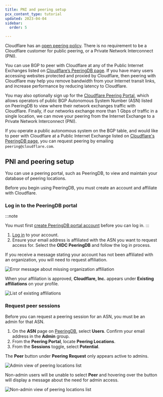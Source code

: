 ```yaml
---
title: PNI and peering setup
pcx_content_type: tutorial
updated: 2023-04-04
sidebar:
  order: 5

---
```


Cloudflare has an [open peering policy](https://www.cloudflare.com/peering-policy/). There is no requirement to be a Cloudflare customer for public peering, or a Private Network Interconnect (PNI).

You can use BGP to peer with Cloudflare at any of the Public Internet Exchanges listed on [Cloudflare’s PeeringDB page](https://www.peeringdb.com/net/4224). If you have many users accessing websites protected and proxied by Cloudflare, then peering with Cloudflare may help you remove bandwidth from your Internet transit links, and increase performance by reducing latency to Cloudflare.

You may also optionally sign up for the [Cloudflare Peering Portal](https://www.cloudflare.com/partners/peering-portal/), which allows operators of public BGP Autonomous System Number (ASN) listed on PeeringDB to view where their network exchanges traffic with Cloudflare. Finally, if our networks exchange more than 1 Gbps of traffic in a single location, we can move your peering from the Internet Exchange to a Private Network Interconnect (PNI).

If you operate a public autonomous system on the BGP table, and would like to peer with Cloudflare at a Public Internet Exchange listed on [Cloudflare's PeeringDB page](https://www.peeringdb.com/asn/13335), you can request peering by emailing `peering@cloudflare.com`.

## PNI and peering setup

You can use a peering portal, such as PeeringDB, to view and maintain your database of peering locations.

Before you begin using PeeringDB, you must create an account and affiliate with Cloudflare.

### Log in to the PeeringDB portal

:::note

You must first [create PeeringDB portal account](https://www.peeringdb.com/register) before you can log in. 
:::

1. [Log in](https://www.peeringdb.com/account/login/?next=/register) to your account.
2. Ensure your email address is affiliated with the ASN you want to request access for.
   Select the **OIDC PeeringDB** and follow the log in process.

If you receive a message stating your account has not been affiliated with an organization, you will need to request affiliation.

![Error message about missing organization affiliation](~/assets/images/network-interconnect/peeringdb-request-affiliation.png)

When your affiliation is approved, **Cloudflare, Inc.** appears under **Existing affiliations** on your profile.

![List of existing affiliations](~/assets/images/network-interconnect/peeringdb-affiliation-approved.png)

### Request peer sessions

Before you can request a peering session for an ASN, you must be an admin for that ASN.

1. On the **ASN** page on [PeeringDB](https://www.peeringdb.com/), select **Users**. Confirm your email address in the **Admin** group.
2. From the **Peering Portal**, locate **Peering Locations**.
3. From the **Sessions** toggle, select **Potential**.

The **Peer** button under **Peering Request** only appears active to admins.

![Admin view of peering locations list](~/assets/images/network-interconnect/peeringdb-admin-view.png)

Non-admin users will be unable to select **Peer** and hovering over the button will display a message about the need for admin access.

![Non-admin view of peering locations list](~/assets/images/network-interconnect/peeringdb-nonadmin-view.png)
